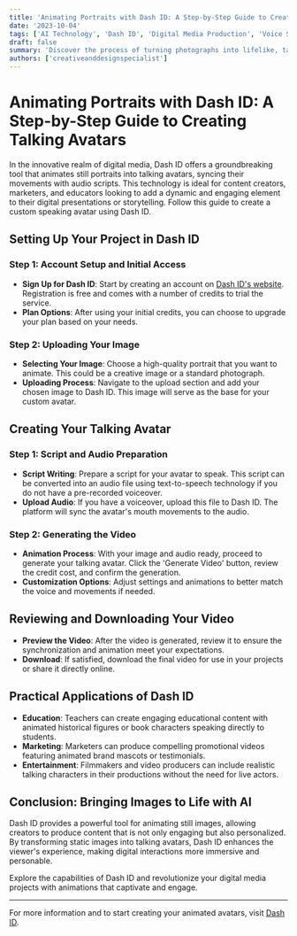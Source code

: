 ```yaml
---
title: 'Animating Portraits with Dash ID: A Step-by-Step Guide to Creating Talking Avatars'
date: '2023-10-04'
tags: ['AI Technology', 'Dash ID', 'Digital Media Production', 'Voice Synthesis']
draft: false
summary: 'Discover the process of turning photographs into lifelike, talking avatars using Dash ID, enhancing your digital media projects with dynamic voice animations.'
authors: ['creativeanddesignspecialist']
---
```


# Animating Portraits with Dash ID: A Step-by-Step Guide to Creating Talking Avatars

In the innovative realm of digital media, Dash ID offers a groundbreaking tool that animates still portraits into talking avatars, syncing their movements with audio scripts. This technology is ideal for content creators, marketers, and educators looking to add a dynamic and engaging element to their digital presentations or storytelling. Follow this guide to create a custom speaking avatar using Dash ID.

## Setting Up Your Project in Dash ID

### Step 1: Account Setup and Initial Access

- **Sign Up for Dash ID**: Start by creating an account on [Dash ID's website](http://d-id.com/). Registration is free and comes with a number of credits to trial the service.
- **Plan Options**: After using your initial credits, you can choose to upgrade your plan based on your needs.

### Step 2: Uploading Your Image

- **Selecting Your Image**: Choose a high-quality portrait that you want to animate. This could be a creative image or a standard photograph.
- **Uploading Process**: Navigate to the upload section and add your chosen image to Dash ID. This image will serve as the base for your custom avatar.

## Creating Your Talking Avatar

### Step 1: Script and Audio Preparation

- **Script Writing**: Prepare a script for your avatar to speak. This script can be converted into an audio file using text-to-speech technology if you do not have a pre-recorded voiceover.
- **Upload Audio**: If you have a voiceover, upload this file to Dash ID. The platform will sync the avatar's mouth movements to the audio.

### Step 2: Generating the Video

- **Animation Process**: With your image and audio ready, proceed to generate your talking avatar. Click the 'Generate Video' button, review the credit cost, and confirm the generation.
- **Customization Options**: Adjust settings and animations to better match the voice and movements if needed.

## Reviewing and Downloading Your Video

- **Preview the Video**: After the video is generated, review it to ensure the synchronization and animation meet your expectations.
- **Download**: If satisfied, download the final video for use in your projects or share it directly online.

## Practical Applications of Dash ID

- **Education**: Teachers can create engaging educational content with animated historical figures or book characters speaking directly to students.
- **Marketing**: Marketers can produce compelling promotional videos featuring animated brand mascots or testimonials.
- **Entertainment**: Filmmakers and video producers can include realistic talking characters in their productions without the need for live actors.

## Conclusion: Bringing Images to Life with AI

Dash ID provides a powerful tool for animating still images, allowing creators to produce content that is not only engaging but also personalized. By transforming static images into talking avatars, Dash ID enhances the viewer's experience, making digital interactions more immersive and personable.

Explore the capabilities of Dash ID and revolutionize your digital media projects with animations that captivate and engage.

---

For more information and to start creating your animated avatars, visit [Dash ID](http://d-id.com/).
